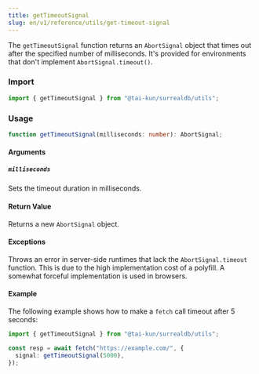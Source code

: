 ```yaml
---
title: getTimeoutSignal
slug: en/v1/reference/utils/get-timeout-signal
---
```


The `getTimeoutSignal` function returns an `AbortSignal` object that times out after the specified number of milliseconds. It's provided for environments that don't implement `AbortSignal.timeout()`.

### Import

```ts
import { getTimeoutSignal } from "@tai-kun/surrealdb/utils";
```

### Usage

```ts
function getTimeoutSignal(milliseconds: number): AbortSignal;
```

#### Arguments

##### `milliseconds`

Sets the timeout duration in milliseconds.

#### Return Value

Returns a new `AbortSignal` object.

#### Exceptions

Throws an error in server-side runtimes that lack the `AbortSignal.timeout` function. This is due to the high implementation cost of a polyfill.  A somewhat forceful implementation is used in browsers.

#### Example

The following example shows how to make a `fetch` call timeout after 5 seconds:

```ts
import { getTimeoutSignal } from "@tai-kun/surrealdb/utils";

const resp = await fetch("https://example.com/", {
  signal: getTimeoutSignal(5000),
});
```
